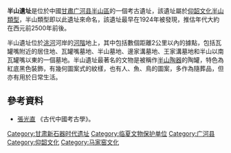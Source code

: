 {{文物保护单位
| 级别 = 全国
| Cat = 甘肃全国重点文物保护单位
| 省区市 = 甘肃省
| 名称 = 半山遺址
| 图片 = Banshan painted pottery pot 2.jpg
| 说明 = 半山陶罐
| 编号 = 7-0460-1-460
| 分类 = 古遗址
| 时代 = 新石器时代
| 所在 = [[甘肅省|甘肅省]][[广河县|广河县]]
| 登录 = 2013年3月
}}
'''半山遺址'''是位於中國[[甘肅|甘肅]][[广河县|广河县]][[半山區|半山區]]的一個考古遺址，該遺址屬於[[仰韶文化|仰韶文化]][[半山類型|半山類型]]，半山類型即以此遺址來命名，該遺址最早在1924年被發現，推估年代大約在西元前2500年前後。

半山遺址位於[[洮河|洮河]]河岸的[[河階|河階]]地上，其中包括數個距離2公里以內的據點，包括瓦罐嘴附近的居住地、瓦罐嘴墓地、半山墓地、邊家溝墓地、王家溝墓地和半山以南瓦罐嘴以東的一個墓地。半山遺址最著名的文物是被稱作[[半山陶器|半山陶器]]的陶罐，特色為紅底黑色裝飾，有幾何圖案式的紋樣，也有人、魚、鳥的圖案，多作為隨葬品，但亦有用於日常生活。

==參考資料==
*[[張光直|張光直]] 《古代中國考古學》。
{{甘肃全国重点文物保护单位}}
{{全国重点文物保护单位小作品}}
{{DEFAULTSORT:B}}
[[Category:甘肃新石器时代遗址|Category:甘肃新石器时代遗址]]
[[Category:临夏文物保护单位|Category:临夏文物保护单位]]
[[Category:广河县|Category:广河县]]
[[Category:仰韶文化|Category:仰韶文化]]
[[Category:马家窑文化|Category:马家窑文化]]